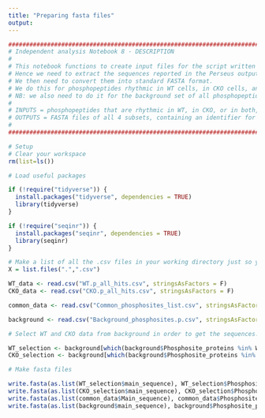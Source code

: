 ```yaml
---
title: "Preparing fasta files"
output: 
---
```


```r
#######################################################################################################################################
# Independent analysis Notebook 8 - DESCRIPTION
#
# This notebook functions to create input files for the script written by Dr Tim Stevens, which uses the PHOSIDA database to infer kinase activity from our phosphopeptide sequences.
# Hence we need to extract the sequences reported in the Perseus output file, as these tell us about the phosphosite.
# We then need to convert them into standard FASTA format.
# We do this for phosphopeptides rhythmic in WT cells, in CKO cells, and rhythmic in both.
# NB: we also need to do it for the background set of all phosphopeptides detected - we created this file in Notebook 6.
#
# INPUTS = phosphopeptides that are rhythmic in WT, in CKO, or in both, as well as the complete background (.csv)
# OUTPUTS = FASTA files of all 4 subsets, containing an identifier for each phosphopeptide paired with its amino acid sequence (.fasta).
# 
#######################################################################################################################################
```

```r
# Setup
# Clear your workspace
rm(list=ls())

# Load useful packages

if (!require("tidyverse")) {
  install.packages("tidyverse", dependencies = TRUE)
  library(tidyverse)
} 

if (!require("seqinr")) {
  install.packages("seqinr", dependencies = TRUE)
  library(seqinr)
} 

# Make a list of all the .csv files in your working directory just so you can see what's going on
X = list.files(".",".csv")

WT_data <- read.csv("WT.p_all_hits.csv", stringsAsFactors = F)
CKO_data <- read.csv("CKO.p_all_hits.csv", stringsAsFactors = F)

common_data <- read.csv("Common_phosphosites_list.csv", stringsAsFactors = F)

background <- read.csv("Background_phosphosites.p.csv", stringsAsFactors = F)


```


```r
# Select WT and CKO data from background in order to get the sequences!

WT_selection <- background[which(background$Phosphosite_proteins %in% WT_data$Phosphosite),]
CKO_selection <- background[which(background$Phosphosite_proteins %in% CKO_data$Phosphosite),]

```


```r
# Make fasta files

write.fasta(as.list(WT_selection$main_sequence), WT_selection$Phosphosite_proteins, "WT.fasta", open = "w", as.string = FALSE)
write.fasta(as.list(CKO_selection$main_sequence), CKO_selection$Phosphosite_proteins, "CKO.fasta", open = "w", as.string = FALSE)
write.fasta(as.list(common_data$Main_sequence), common_data$Phosphosite_proteins, "Overlap.fasta", open = "w", as.string = FALSE)
write.fasta(as.list(background$main_sequence), background$Phosphosite_proteins, "Background.fasta", open = "w", as.string = FALSE)

```

